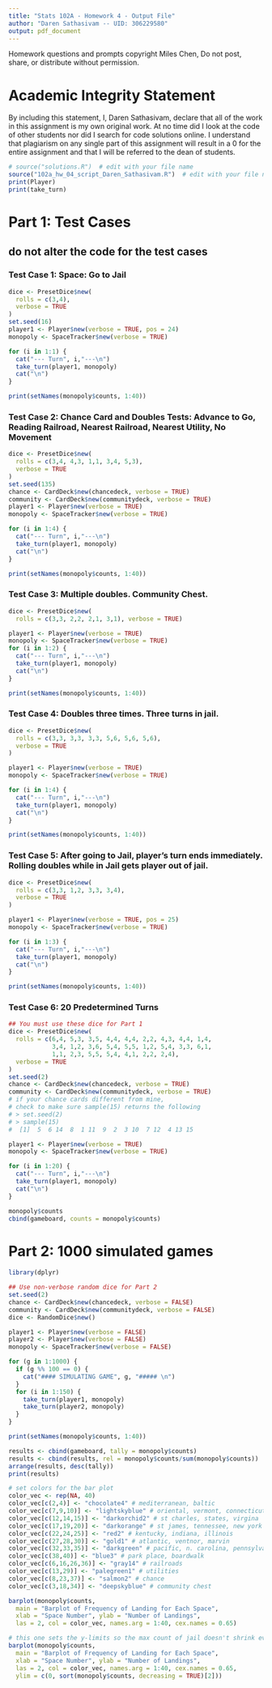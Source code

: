 ```yaml
---
title: "Stats 102A - Homework 4 - Output File"
author: "Daren Sathasivam -- UID: 306229580"
output: pdf_document
---
```


Homework questions and prompts copyright Miles Chen, Do not post, share, or distribute without permission.

# Academic Integrity Statement

By including this statement, I, Daren Sathasivam, declare that all of the work in this assignment is my own original work. At no time did I look at the code of other students nor did I search for code solutions online. I understand that plagiarism on any single part of this assignment will result in a 0 for the entire assignment and that I will be referred to the dean of students.

```r
# source("solutions.R")  # edit with your file name
source("102a_hw_04_script_Daren_Sathasivam.R")  # edit with your file name
print(Player)
print(take_turn)
```

\pagebreak

# Part 1: Test Cases

## do not alter the code for the test cases

### Test Case 1: Space: Go to Jail

```r
dice <- PresetDice$new(
  rolls = c(3,4),
  verbose = TRUE
)
set.seed(16)
player1 <- Player$new(verbose = TRUE, pos = 24)
monopoly <- SpaceTracker$new(verbose = TRUE)

for (i in 1:1) {
  cat("--- Turn", i,"---\n")
  take_turn(player1, monopoly)
  cat("\n")
}

print(setNames(monopoly$counts, 1:40))
```

\pagebreak

### Test Case 2: Chance Card and Doubles Tests: Advance to Go, Reading Railroad, Nearest Railroad, Nearest Utility, No Movement

```r
dice <- PresetDice$new(
  rolls = c(3,4, 4,3, 1,1, 3,4, 5,3),
  verbose = TRUE
)
set.seed(135)
chance <- CardDeck$new(chancedeck, verbose = TRUE)
community <- CardDeck$new(communitydeck, verbose = TRUE)
player1 <- Player$new(verbose = TRUE)
monopoly <- SpaceTracker$new(verbose = TRUE)

for (i in 1:4) {
  cat("--- Turn", i,"---\n")
  take_turn(player1, monopoly)
  cat("\n")
}

print(setNames(monopoly$counts, 1:40))
```
\pagebreak

### Test Case 3: Multiple doubles. Community Chest.
```r
dice <- PresetDice$new(
  rolls = c(3,3, 2,2, 2,1, 3,1), verbose = TRUE)

player1 <- Player$new(verbose = TRUE)
monopoly <- SpaceTracker$new(verbose = TRUE)
for (i in 1:2) {
  cat("--- Turn", i,"---\n")
  take_turn(player1, monopoly)
  cat("\n")
}

print(setNames(monopoly$counts, 1:40))
```

\pagebreak

### Test Case 4: Doubles three times. Three turns in jail.
```r
dice <- PresetDice$new(
  rolls = c(3,3, 3,3, 3,3, 5,6, 5,6, 5,6),
  verbose = TRUE
)

player1 <- Player$new(verbose = TRUE)
monopoly <- SpaceTracker$new(verbose = TRUE)

for (i in 1:4) {
  cat("--- Turn", i,"---\n")
  take_turn(player1, monopoly)
  cat("\n")
}

print(setNames(monopoly$counts, 1:40))
```

\pagebreak

### Test Case 5: After going to Jail, player's turn ends immediately. Rolling doubles while in Jail gets player out of jail.
```r
dice <- PresetDice$new(
  rolls = c(3,3, 1,2, 3,3, 3,4),
  verbose = TRUE
)

player1 <- Player$new(verbose = TRUE, pos = 25)
monopoly <- SpaceTracker$new(verbose = TRUE)

for (i in 1:3) {
  cat("--- Turn", i,"---\n")
  take_turn(player1, monopoly)
  cat("\n")
}

print(setNames(monopoly$counts, 1:40))
```

\pagebreak

### Test Case 6: 20 Predetermined Turns

```r
## You must use these dice for Part 1
dice <- PresetDice$new(
  rolls = c(6,4, 5,3, 3,5, 4,4, 4,4, 2,2, 4,3, 4,4, 1,4,
            3,4, 1,2, 3,6, 5,4, 5,5, 1,2, 5,4, 3,3, 6,1,
            1,1, 2,3, 5,5, 5,4, 4,1, 2,2, 2,4),
  verbose = TRUE
)
set.seed(2)
chance <- CardDeck$new(chancedeck, verbose = TRUE)
community <- CardDeck$new(communitydeck, verbose = TRUE)
# if your chance cards different from mine,
# check to make sure sample(15) returns the following
# > set.seed(2)
# > sample(15)
#  [1]  5  6 14  8  1 11  9  2  3 10  7 12  4 13 15
```


```r
player1 <- Player$new(verbose = TRUE)
monopoly <- SpaceTracker$new(verbose = TRUE)

for (i in 1:20) {
  cat("--- Turn", i,"---\n")
  take_turn(player1, monopoly)
  cat("\n")
}

monopoly$counts
cbind(gameboard, counts = monopoly$counts)
```


# Part 2: 1000 simulated games
```r
library(dplyr)
```


```r
## Use non-verbose random dice for Part 2
set.seed(2)
chance <- CardDeck$new(chancedeck, verbose = FALSE)
community <- CardDeck$new(communitydeck, verbose = FALSE)
dice <- RandomDice$new()

player1 <- Player$new(verbose = FALSE)
player2 <- Player$new(verbose = FALSE)
monopoly <- SpaceTracker$new(verbose = FALSE)

for (g in 1:1000) {
  if (g %% 100 == 0) {
    cat("#### SIMULATING GAME", g, "##### \n")
  }
  for (i in 1:150) {
    take_turn(player1, monopoly)
    take_turn(player2, monopoly)
  }
}

print(setNames(monopoly$counts, 1:40))

results <- cbind(gameboard, tally = monopoly$counts)
results <- cbind(results, rel = monopoly$counts/sum(monopoly$counts))
arrange(results, desc(tally))
print(results)

```


```r
# set colors for the bar plot
color_vec <- rep(NA, 40)
color_vec[c(2,4)] <- "chocolate4" # mediterranean, baltic
color_vec[c(7,9,10)] <- "lightskyblue" # oriental, vermont, connecticut 
color_vec[c(12,14,15)] <- "darkorchid2" # st charles, states, virgina
color_vec[c(17,19,20)] <- "darkorange" # st james, tennessee, new york
color_vec[c(22,24,25)] <- "red2" # kentucky, indiana, illinois
color_vec[c(27,28,30)] <- "gold1" # atlantic, ventnor, marvin
color_vec[c(32,33,35)] <- "darkgreen" # pacific, n. carolina, pennsylvania
color_vec[c(38,40)] <- "blue3" # park place, boardwalk
color_vec[c(6,16,26,36)] <- "gray14" # railroads
color_vec[c(13,29)] <- "palegreen1" # utilities
color_vec[c(8,23,37)] <- "salmon2" # chance
color_vec[c(3,18,34)] <- "deepskyblue" # community chest 

barplot(monopoly$counts, 
  main = "Barplot of Frequency of Landing for Each Space",
  xlab = "Space Number", ylab = "Number of Landings",
  las = 2, col = color_vec, names.arg = 1:40, cex.names = 0.65)

# this one sets the y-limits so the max count of jail doesn't shrink everything
barplot(monopoly$counts, 
  main = "Barplot of Frequency of Landing for Each Space",
  xlab = "Space Number", ylab = "Number of Landings",
  las = 2, col = color_vec, names.arg = 1:40, cex.names = 0.65,
  ylim = c(0, sort(monopoly$counts, decreasing = TRUE)[2]))
```

